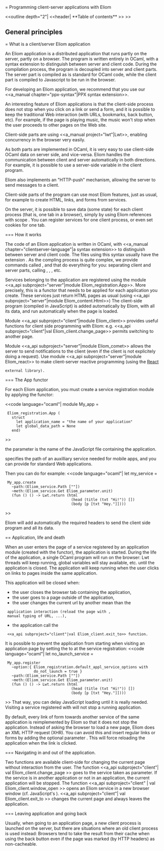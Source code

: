 = Programming client-server applications with Eliom

<<outline depth="2"| <<header| **Table of contents** >> >>

== General principles
=== What is a client/server Eliom application

An Eliom application is a distributed application that runs partly on
the server, partly on a browser. The program is written entirely in
OCaml, with a syntax extension to distinguish between server and
client code.  During the compilation process, the program is decoupled
into server and client parts. The server part is compiled as is
standard for OCaml code, while the client part is compiled to
Javascript to be run in the browser.

For developing an Eliom application, we recommend that you use our
<<a_manual chapter="ppx-syntax"|PPX syntax extension>>.

An interesting feature of Eliom applications is that the client-side process
does not stop when you click on a link or send a form, and it is possible to
keep the traditional Web interaction (with URLs, bookmarks, back button, etc).
For example, if the page is playing music, the music won't stop when
the user proceeds to other pages on the Web site.

Client-side parts are using <<a_manual project="lwt"|Lwt>>, enabling
concurrency in the browser very easily.

As both parts are implemented in OCaml, it is very easy to use client-side
OCaml data on server side, and vice-versa. Eliom handles the communication
between client and server automatically in both directions. For example,
it is possible to use a server-side variable in the client program.

Eliom also implements an "HTTP-push" mechanism, allowing the server
to send messages to a client.

Client-side parts of the program can use most Eliom features, just as
usual, for example to create HTML, links, and forms from services.

On the server, it is possible to save data (some state) for each
client process (that is, one tab in a browser), simply by using Eliom
references with scope {{{`Client_process}}}.  You can register
services for one client process, or even set cookies for one tab.

=== How it works

The code of an Eliom application is written in OCaml, with <<a_manual
chapter="clientserver-language"|a syntax extension>> to distinguish
between server and client code. The files using this syntax
usually have the extension {{{.eliom}}}. As the compling process is quite
complex, we provide commands called {{{eliomc}}}, {{{eliomopt}}} and {{{js_of_eliom}}} that
do everything for you: separating client and server parts, calling
{{{ocamlc}}}, {{{ocamlopt}}}, {{{js_of_ocaml}}}, etc.

Services belonging to the application are registered using the module
<<a_api subproject="server"|module Eliom_registration.App>>. More precisely,
this is a functor that needs to be applied for each application you create.
These services just return HTML pages as usual (using
<<a_api subproject="server"|module Eliom_content.Html>>)
The client-side program (compiled in JavaScript) is added automatically by Eliom,
with all its data, and run automatically when the page is loaded.

Module <<a_api subproject="client"|module Eliom_client>> provides
useful functions for client side programming with Eliom: e.g.
<<a_api subproject="client"|val Eliom_client.change_page>>
permits switching to another page.

Module <<a_api subproject="server"|module Eliom_comet>> allows the
server to send notifications
to the client (even if the client is not explicitely doing a request).
Use module <<a_api subproject="server"|module Eliom_react>> to make client-server reactive
programming (using the [[http://erratique.ch/software/react| React]]
 external library).


=== The App functor

For each Eliom application, you must create a service registration module
by applying the {{{App}}} functor:

<<code language="ocaml"|
module My_app =
  Eliom_registration.App (
    struct
      let application_name = "the name of your application"
      let global_data_path = None
    end)
>>

the {{{application_name}}} parameter is the name of the JavaScript file
containing the application.

{{{global_data_path}}} specifies the path of an auxilliary service
needed for mobile apps, and you can provide {{{None}}} for standard
Web applications.

Then you can do for example:
<<code language="ocaml"|
let my_service =
  My_app.create
    ~path:(Eliom_service.Path [""])
    ~meth:(Eliom_service.Get Eliom_parameter.unit)
    (fun () () -> Lwt.return (html
                               (head (title (txt "Hi!")) [])
                               (body [p [txt "Hey."]])))
>>

Eliom will add automatically the required headers to send the client side
program and all its data.

== Application, life and death

When an user enters the page of a service registered by an application
module (created with the {{{App}}} functor), the application
is started. During the life of the application, a single OCaml program
will run on the browser: Lwt threads will keep running, global
variables will stay available, etc.  until the application is
closed. The application will keep running when the user clicks on
links to pages inside the same application.

This application will be closed when:
* the user closes the browser tab containing the application,
* the user goes to a page outside of the application,
* the user changes the current url by another mean than the
  application interaction (reload the page with {{{F5}}},
  manual typing of URL, ...),
* the application call the
  <<a_api subproject="client"|val Eliom_client.exit_to>> function.

It is possible to prevent the application from starting when visiting
an application page by setting the {{{do_not_launch}}} to {{{true}}}
at the service registration:
<<code language="ocaml"|
let no_launch_service =
  My_app.register
    ~option:{ Eliom_registration.default_appl_service_options with
              do_not_launch = true }
    ~path:(Eliom_service.Path [""])
    ~meth:(Eliom_service.Get Eliom_parameter.unit)
    (fun () () -> Lwt.return (html
                               (head (title (txt "Hi!")) [])
                               (body [p [txt "Hey."]])))
>>
That way, you can delay JavaScript loading until it is really needed.
Visiting a service registered with {{{do_not_launch=true}}} will not stop
a running application.


By default, every link of form towards another service of the same
application is reimplemented by Eliom so that it does not stop the application.
Instead of asking the browser to load a new page, Eliom does an
XML HTTP request (XHR).
You can avoid this and insert regular links or forms by adding the optional
parameter {{{~xhr:false}}}.
This will force reloading the application when the link is clicked.

=== Navigating in and out of the application.

Two functions are available client-side for changing the current page
without interaction from the user. The function
<<a_api subproject="client"| val Eliom_client.change_page >> goes to the service
taken as parameter. If the service is in another application or not in
an application, the current application will be stopped.
The function <<a_api subproject="client" | val Eliom_client.window_open >>
opens an
Eliom service in a new browser window (cf. JavaScript's {{{window.open}}}).
<<a_api  subproject="client"| val Eliom_client.exit_to >>
changes the current page and always leaves the application.

=== Leaving application and going back

Usually, when going to an application page, a new client process is
launched on the server, but there are situations where an old client
process is used instead: Browsers tend to take the result from their
cache when using the back button even if the page was marked (by HTTP
headers) as non-cacheable.
